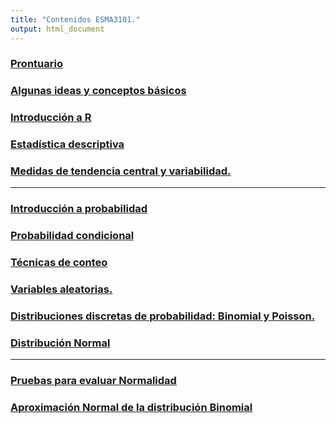 ```yaml
---
title: "Contenidos ESMA3101."
output: html_document
---
```



### [Prontuario](https://didier-murillo.netlify.com/Prontuario.pdf)

### [Algunas ideas y conceptos básicos](https://didier-murillo.netlify.com/Intro_Esma3101/)

### [Introducción a R](https://didier-murillo.netlify.com/Intro_R/)

### [Estadística descriptiva](https://didier-murillo.netlify.com/Esta_descrip/)

### [Medidas de tendencia central y variabilidad.](https://didier-murillo.netlify.com/Medidas/)


-----------------


### [Introducción a probabilidad](https://didier-murillo.netlify.com/Intro_p/)

### [Probabilidad condicional](https://didier-murillo.netlify.com/P_cond/)

### [Técnicas de conteo](https://didier-murillo.netlify.com/count/)

### [Variables aleatorias.](https://didier-murillo.netlify.com/v_aleatorias/)

### [Distribuciones discretas de probabilidad: Binomial y Poisson.](https://didier-murillo.netlify.com/dis_bin/)

### [Distribución Normal](https://didier-murillo.netlify.com/dNormal/)


----------------- 


### [Pruebas para evaluar Normalidad](https://didier-murillo.netlify.com/pru_norm/)

### [Aproximación Normal de la distribución Binomial](https://didier-murillo.netlify.com/aprox_norm/)








